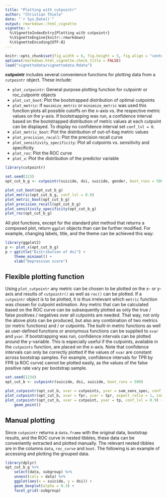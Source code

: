 ```yaml
---
title: "Plotting with cutpointr"
author: "Christian Thiele"
date: "`r Sys.Date()`"
output: rmarkdown::html_vignette
vignette: >
  %\VignetteIndexEntry{Plotting with cutpointr}
  %\VignetteEngine{knitr::rmarkdown}
  %\VignetteEncoding{UTF-8}
---
```


```r
knitr::opts_chunk$set(fig.width = 6, fig.height = 5, fig.align = "center")
options(rmarkdown.html_vignette.check_title = FALSE)
load("vignettedata/vignettedata.Rdata")
```


**cutpointr** includes several convenience functions for plotting data from a 
`cutpointr` object. These include:

- `plot_cutpointr`: General purpose plotting function for cutpointr or roc_cutpointr objects
- `plot_cut_boot`: Plot the bootstrapped distribution of optimal cutpoints
- `plot_metric`: If `maximize_metric` or `minimize_metric` was used this function
plots all possible cutoffs on the x-axis vs. the respective metric values on
the y-axis. If bootstrapping was run, a confidence interval based on the 
bootstrapped distribution of metric values at each cutpoint can be displayed. 
To display no confidence interval set `conf_lvl = 0`.
- `plot_metric_boot`: Plot the distribution of out-of-bag metric values
- `plot_precision_recall`: Plot the precision recall curve
- `plot_sensitivity_specificity`: Plot all cutpoints vs. sensitivity and specificity
- `plot_roc`: Plot the ROC curve
- `plot_x`: Plot the distribution of the predictor variable

```r
library(cutpointr)

set.seed(123)
opt_cut_b_g <- cutpointr(suicide, dsi, suicide, gender, boot_runs = 500)

plot_cut_boot(opt_cut_b_g)
plot_metric(opt_cut_b_g, conf_lvl = 0.9)
plot_metric_boot(opt_cut_b_g)
plot_precision_recall(opt_cut_b_g)
plot_sensitivity_specificity(opt_cut_b_g)
plot_roc(opt_cut_b_g)
```

All plot functions, except for the standard plot method that returns
a composed plot, return `ggplot` objects
than can be further modified. For example, changing labels, title, and the theme
can be achieved this way:

```r
library(ggplot2)
p <- plot_x(opt_cut_b_g)
p + ggtitle("Distribution of dsi") + 
    theme_minimal() + 
    xlab("Depression score")
```

## Flexible plotting function

Using `plot_cutpointr` any metric can be chosen to be plotted on the x- or
y-axis and results of `cutpointr()` as well as `roc()` can be plotted.
If a `cutpointr` object is to be plotted, it is thus irrelevant which `metric` 
function was chosen for cutpoint estimation. Any metric that can be calculated
based on the ROC curve can be subsequently plotted as only the true / false
positives / negatives over all cutpoints are needed.
That way, not only the above plots can be produced, but also any 
combination of two metrics (or metric functions) and / or cutpoints. The built-in
metric functions as well as user-defined functions or anonymous functions can
be supplied to `xvar` and `yvar`. If bootstrapping was run, confidence intervals
can be plotted around the y-variable. This is especially useful if the cutpoints,
available in the `cutpoints` function, are placed on the x-axis. 
Note that confidence intervals can only be correctly plotted if the values of 
`xvar` are constant across bootstrap samples. For example, confidence intervals 
for TPR by FPR (a ROC curve) cannot be plotted easily, as the values of the false 
positive rate vary per bootstrap sample.

```r
set.seed(1234)
opt_cut_b <- cutpointr(suicide, dsi, suicide, boot_runs = 500)

plot_cutpointr(opt_cut_b, xvar = cutpoints, yvar = sum_sens_spec, conf_lvl = 0.9)
plot_cutpointr(opt_cut_b, xvar = fpr, yvar = tpr, aspect_ratio = 1, conf_lvl = 0)
plot_cutpointr(opt_cut_b, xvar = cutpoint, yvar = tp, conf_lvl = 0.9) + 
    geom_point()
```


## Manual plotting

Since `cutpointr` returns a `data.frame` with the original data, bootstrap
results, and the ROC curve in nested tibbles, these data can be conveniently 
extracted and plotted manually. The relevant
nested tibbles are in the columns `data`, `roc_curve` and `boot`. The following
is an example of accessing and plotting the grouped data.

```r
library(dplyr)
opt_cut_b_g %>% 
    select(data, subgroup) %>% 
    unnest(cols = data) %>% 
    ggplot(aes(x = suicide, y = dsi)) + 
    geom_boxplot(alpha = 0.3) + 
    facet_grid(~subgroup)
```